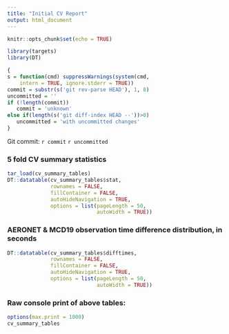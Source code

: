 ```yaml
---
title: "Initial CV Report"
output: html_document
---
```


```r
knitr::opts_chunk$set(echo = TRUE)
```

```r
library(targets)
library(DT)
```

```r
{
s = function(cmd) suppressWarnings(system(cmd,
    intern = TRUE, ignore.stderr = TRUE))
commit = substr(s('git rev-parse HEAD'), 1, 8)
uncommitted = ''
if (!length(commit))
   commit = 'unknown'
else if(length(s('git diff-index HEAD --'))>0)
   uncommitted = 'with uncommitted changes'
}
```

Git commit: `r commit` `r uncommitted`

### 5 fold CV summary statistics
```r
tar_load(cv_summary_tables)
DT::datatable(cv_summary_tables$stat,
              rownames = FALSE,
              fillContainer = FALSE,
              autoHideNavigation = TRUE,
              options = list(pageLength = 50,
                             autoWidth = TRUE))
```

### AERONET & MCD19 observation time difference distribution, in seconds
```r
DT::datatable(cv_summary_tables$difftimes,
              rownames = FALSE,
              fillContainer = FALSE,
              autoHideNavigation = TRUE,
              options = list(pageLength = 50,
                             autoWidth = TRUE))
```

### Raw console print of above tables:
```r
options(max.print = 1000)
cv_summary_tables
```
